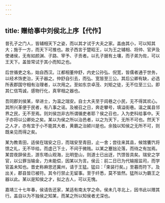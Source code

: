 ```yaml
---
---
---
```

title: 赠给事中刘侯北上序【代作】
---



昔孔子之门人，皆辅相天下之姿，而以其才试于大夫之家。盖由其小，可以知其大；施于一方，而天下可推也。故子西言于楚昭王，以为王之辅相、将帅、官尹及使诸侯，无有如颜渊、子路、宰予、子贡者。以孔子据有土壤，而子弟为佐，可以王天下。盖皆常试于其小而知之也。

后世循吏之名，始自西汉。江都相董仲舒，内史公孙弘、倪宽，皆儒者通于世务，以经术饰吏治，天子器之。仲舒自引去，而弘、宽皆至三公。其后公卿有缺，必选所表郡国守相有治理者，以次用之。至如东京卓茂、刘矩之徒，无不位至三公。即其仁信笃诚，感物行化，真宰相之器也。

吾同郡刘侯某，举进士，为温之瑞安。自士大夫至于闾巷之小民，无不得其欢心。其所兴革便于民者，有八事之谣。及被召之日，奔走攀号，填溢街巷。温之属县邻界之民，无不至焉。则刘侯岂非古所谓循吏者耶？侯之召也，入为吏科给事中。天子亦将以公卿处之矣。某以为侯之所以治邑者，以之为天下，无所不可也。然天下之人才，亦有宜于小不能其大者，黄霸之治颍川是也。余独以知侯之无所不可，则既亲见而得之矣。

某为教青田，适侯在瑞安之日，而瑞安至青田，止一舍；尝往来其县，候馆饔饩将馈之礼，无不毕给。而虚己下士，不间于微贱。以某之蹇拙沦落，而待之有加焉。某尝夜辞侯去，游东塔山观海，比明登山，则道士已出迓，饩馈皆具矣。瑞安之学官，以公罪当输金，力未能偿，因某以为言。侯云：前二日已为代输报监司，而学官盖未知也。晋史称麻思还冀州，请于王猛。猛曰：「束装行矣。」至暮而符下。及出关，郡县皆已被符。其令行禁止无留事。至于纤悉，莫不皆然。猛所以为霸王之器以此。某以是知侯之才，拟之古人，可以无愧。

嘉靖三十七年春，侯请告还家，某适有南太学之命。侯未几寻北上，因书此以赠其行。盖自以为不独侯之知某，而某之所以知侯者尤深也。